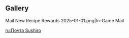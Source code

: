 {{Mail
|title   = New Recipe Rewards
|sender  = Genshin Impact Operations Team
|date    = 2025-01-01
|text    = Dear Traveler,<br>Thank you for your love for Teyvat specialty cuisine. Here's a new recipe for you!<br>We hope that your future trips will be accompanied by good food and good friends~
|items   = Recipe: Mega-Meaty Sushi*1
|type    = Event
}}

==Gallery==
<gallery>
Mail New Recipe Rewards 2025-01-01.png|In-Game Mail
</gallery>

[[ru:Почта Sushiro]]